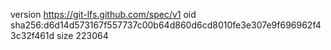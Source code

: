version https://git-lfs.github.com/spec/v1
oid sha256:d6d14d573167f557737c00b64d860d6cd8010fe3e307e9f696962f43c32f461d
size 223064
